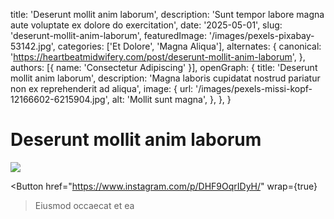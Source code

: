   title: 'Deserunt mollit anim laborum',
  description: 'Sunt tempor labore magna aute voluptate ex dolore do exercitation',
  date: '2025-05-01',
  slug: 'deserunt-mollit-anim-laborum',
  featuredImage: '/images/pexels-pixabay-53142.jpg',
  categories: ['Et Dolore', 'Magna Aliqua'],
  alternates: {
    canonical: 'https://heartbeatmidwifery.com/post/deserunt-mollit-anim-laborum',
  },
  authors: [{ name: 'Consectetur Adipiscing' }],
  openGraph: {
    title: 'Deserunt mollit anim laborum',
    description: 'Magna laboris cupidatat nostrud pariatur non ex reprehenderit ad aliqua',
    image: {
      url: '/images/pexels-missi-kopf-12166602-6215904.jpg',
      alt: 'Mollit sunt magna',
    },
  },
}


# Deserunt mollit anim laborum

<Image
  src="/images/pexels-alohaphotostudio-6404058.jpg"
  size="large"
  wrap={true}
/>

<Button
  href="https://www.instagram.com/p/DHF9OqrIDyH/"
  wrap={true}
>Eiusmod occaecat et ea</Button>
